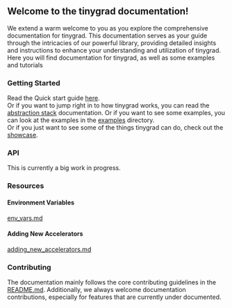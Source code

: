 ## Welcome to the tinygrad documentation!
We extend a warm welcome to you as you explore the comprehensive documentation for tinygrad. This documentation serves as your guide through the intricacies of our powerful library, providing detailed insights and instructions to enhance your understanding and utilization of tinygrad.\
Here you will find documentation for tinygrad, as well as some examples and tutorials
### Getting Started

Read the Quick start guide [here](/docs/quickstart.md).\
Or if you want to jump right in to how tinygrad works, you can read the [abstraction stack](/docs/abstractions.py) documentation.
Or if you want to see some examples, you can look at the examples in the [examples](/examples) directory.\
Or if you just want to see some of the things tinygrad can do, check out the [showcase](/docs/showcase.md).
### API
This is currently a big work in progress.
### Resources
#### Environment Variables

[env_vars.md](./environmentVariables.md)
#### Adding New Accelerators
[adding_new_accelerators.md](/docs/adding_new_accelerators.md)

### Contributing

The documentation mainly follows the core contributing guidelines in the [README.md](/README.md#contributing).
Additionally, we always welcome documentation contributions, especially for features that are currently under documented.
